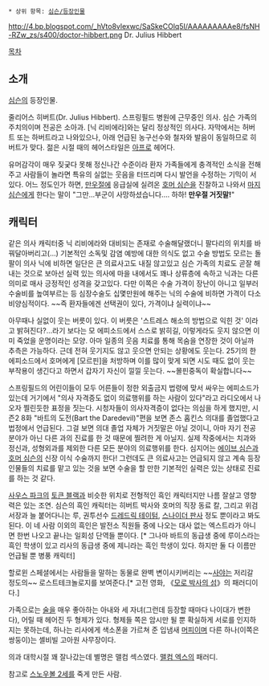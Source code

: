  * 상위 항목: [[심슨/등장인물]]

http://4.bp.blogspot.com/_hVto8vlexwc/SaSkeCOlq5I/AAAAAAAAAe8/fsNH-RZw_zs/s400/doctor-hibbert.png
Dr. Julius Hibbert

[[목차]]


== 소개 ==
[[심슨]]의 등장인물.

줄리어스 히버트(Dr. Julius Hibbert). 스프링필드 병원에 근무중인 의사. 심슨 가족의 주치의이며 전공은 소아과. [닉 리비에라]와는 달리 정상적인 의사다. 자막에서는 허버트 또는 하버트라고 나와있으나, 아래 언급된 농구선수와 철자와 발음이 동일하므로 히버트가 맞다. 젊은 시절 때의 헤어스타일은 [[아프로]] 헤어다.

유머감각이 매우 짖궂다 못해 정신나간 수준이라 환자 가족들에게 충격적인 소식을 전해주고 사람들이 놀라면 특유의 실없는 웃음을 터뜨리며 다시 발언을 수정하는 기믹이 서있다. 어느 정도인가 하면, [[만우절]]에 응급실에 실려온 [[호머 심슨]]을 진찰하고 나와서 [[마지 심슨]]에게 한다는 말이 "그만...부군이 사망하셨습니다.... 하하! '''만우절 거짓말!'''"


== 캐릭터 ==
같은 의사 캐릭터중 닉 리비에라와 대비되는 존재로 수술해달랬더니 팔다리의 위치를 바꿔달아버리고(...) 기본적인 소독및 감염 예방에 대한 의식도 없고 수술 방법도 모르는 돌팔이 의사 닉에 비하면 일단은 큰 의료사고도 내질 않고있고 심슨 가족의 치료도 곧잘 해내는 것으로 보아선 실력 있는 의사에 마을 내에서도 꽤나 상류층에 속하고 닉과는 다른 의미로 매사 긍정적인 성격을 갖고있다. 다만 이쪽은 수술 가격이 장난이 아니고 일부러 수술비를 높여부르는 등 심장수술도 십몇만원에 해주는 닉의 수술에 비하면 가격이 다소 비양심적이다. ~~즉 환자들에겐 선택권이 있다, 가격이냐 실력이냐~~

아무때나 실없이 웃는 버릇이 있다. 이 버릇은 '스트레스 해소의 방법으로 익힌 것' 이라고 밝혀진다?...라기 보다는 모 에피소드에서 스스로 밝히길, 이렇게라도 웃지 않으면 이미 죽었을 운명이라는 모양. 아마 일종의 웃음 치료를 통해 목숨을 연장한 것이 아닐까 추측은 가능하다. 근데 전혀 웃기지도 않고 웃으면 안되는 상황에도 웃는다. 25기의 한 에피소드에서 호머에게 [모르핀]을 처방하며 이를 많이 맞게 되면 시도 때도 없이 웃는 부작용이 생긴다고 하면서 갑자기 자신이 낄낄 웃는다. ~~몰핀중독이 확실합니다~~

스프링필드의 어린이들이 모두 어른들이 정한 외출금지 법령에 맞서 싸우는 에피소드가 있는데 거기에서 "의사 자격증도 없이 의료행위를 하는 사람이 있다"라고 라디오에서 나오자 찔린듯한 표정을 짓는다. 시청자들이 의사자격증이 없다는 의심을 하게 했지만, 시즌2 8화 "바트의 도전(Bart the Daredevil)"편을 보면 존스 홉킨스 의대를 졸업했다고 법정에서 언급된다. 그걸 보면 의대 졸업 자체가 거짓말은 아닐 것이니, 아마 자기 전공 분야가 아닌 다른 과의 진료를 한 것 때문에 찔려한 게 아닐지. 실제 작중에서는 치과와 정신과, 성형외과를 제외한 다른 모든 분야의 의료행위를 한다. 심지어는 [[에이브 심슨]]과 [[호머 심슨]]의 신장 이식 수술까지 한다! 그런데도 큰 의료사고는 언급되지 않고 계속 등장인물들의 치료를 맡고 있는 것을 보면 수술을 할 만한 기본적인 실력은 있는 상태로 진료를 하는 것 같다.

[[사우스 파크]]의 [[토큰 블랙]]과 비슷한 위치로 전형적인 흑인 캐릭터지만 나름 잘살고 영향력은 있는 조연. 심슨의 흑인 캐릭터는 히버트 박사와 호머의 직장 동료 칼, 그리고 위검 서장과 늘 붙어다니는 루, 권투선수 [[드레드릭 테이텀]], [[스나이더 판사]] 정도 뿐이라고 봐도 된다. 이 네 사람 이외의 흑인은 발전소 직원들 중에 나오는 대사 없는 엑스트라가 아니면 한번 나오고 끝나는 일회성 단역들 뿐이다. [* 그나마 바트의 동급생 중에 루이스라는 흑인 학생이 있고 리사의 동급생 중에 제니라는 흑인 학생이 있다. 하지만 둘 다 이름만 언급될 뿐 병풍 캐릭터]

할로윈 스페셜에서는 사람들을 말하는 동물로 완벽 변이시키버리는 ~~[[사야]]는 저리갈 정도의~~ 로스트테크놀로지를 보여준다.[* 고전 영화, 《[[모로 박사의 섬]]》의 패러디이다.]

가족으로는 [[술]]을 매우 좋아하는 아내와 세 자녀(그런데 등장할 때마다 나이대가 변한다), 어릴 때 헤어진 두 형제가 있다. 형제들 쪽은 암시만 될 뿐 확실하게 서로를 인지하지는 못하는데, 하나는 리사에게 색소폰을 가르쳐 준 입냄새 [[머피]]이며 다른 하나(이쪽은 쌍둥이)는 셸비빌 고아원 사무장이다.

의과 대학시절 꽤 잘나갔는데 별명은 맬컴 섹스였다. [[맬컴 엑스]]의 패러디.

참고로 [[스노우볼 2세]]를 죽게 만든 사람.

